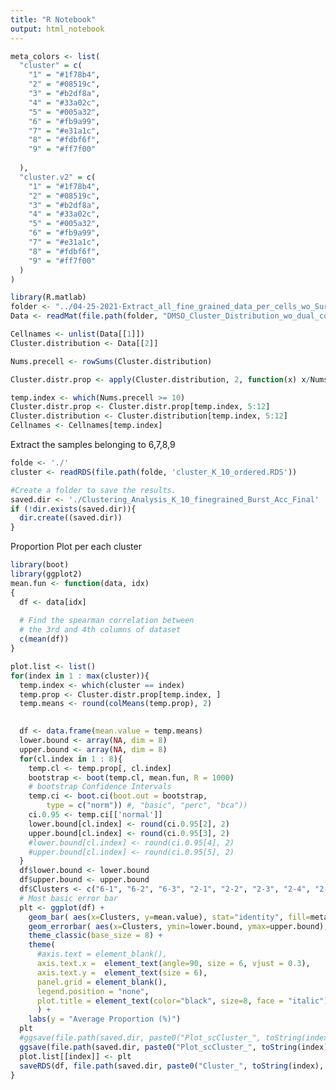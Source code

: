 ```yaml
---
title: "R Notebook"
output: html_notebook
---
```



```r
meta_colors <- list(
  "cluster" = c( 
    "1" = "#1f78b4", 
    "2" = "#08519c",
    "3" = "#b2df8a", 
    "4" = "#33a02c",
    "5" = "#005a32",
    "6" = "#fb9a99", 
    "7" = "#e31a1c",
    "8" = "#fdbf6f",
    "9" = "#ff7f00"
    
  ),
  "cluster.v2" = c( 
    "1" = "#1f78b4", 
    "2" = "#08519c",
    "3" = "#b2df8a", 
    "4" = "#33a02c",
    "5" = "#005a32",
    "6" = "#fb9a99", 
    "7" = "#e31a1c",
    "8" = "#fdbf6f",
    "9" = "#ff7f00"
  )
)
```

```r
library(R.matlab)
folder <- "../04-25-2021-Extract_all_fine_grained_data_per_cells_wo_Survivin"
Data <- readMat(file.path(folder, "DMSO_Cluster_Distribution_wo_dual_colors.mat"))

Cellnames <- unlist(Data[[1]])
Cluster.distribution <- Data[[2]]

Nums.precell <- rowSums(Cluster.distribution)

Cluster.distr.prop <- apply(Cluster.distribution, 2, function(x) x/Nums.precell)

temp.index <- which(Nums.precell >= 10)
Cluster.distr.prop <- Cluster.distr.prop[temp.index, 5:12]
Cluster.distribution <- Cluster.distribution[temp.index, 5:12]
Cellnames <- Cellnames[temp.index]
```

Extract the samples belonging to 6,7,8,9
```r
folde <- './'
cluster <- readRDS(file.path(folde, 'cluster_K_10_ordered.RDS'))
```


```r
#Create a folder to save the results.
saved.dir <- './Clustering_Analysis_K_10_finegrained_Burst_Acc_Final'
if (!dir.exists(saved.dir)){
  dir.create((saved.dir))
}
```

Proportion Plot per each cluster
```r
library(boot)
library(ggplot2)
mean.fun <- function(data, idx) 
{ 
  df <- data[idx] 
  
  # Find the spearman correlation between  
  # the 3rd and 4th columns of dataset 
  c(mean(df)) 
} 

plot.list <- list()
for(index in 1 : max(cluster)){
  temp.index <- which(cluster == index)
  temp.prop <- Cluster.distr.prop[temp.index, ]
  temp.means <- round(colMeans(temp.prop), 2)
  

  df <- data.frame(mean.value = temp.means) 
  lower.bound <- array(NA, dim = 8)
  upper.bound <- array(NA, dim = 8)
  for(cl.index in 1 : 8){
    temp.cl <- temp.prop[, cl.index]
    bootstrap <- boot(temp.cl, mean.fun, R = 1000) 
    # bootstrap Confidence Intervals 
    temp.ci <- boot.ci(boot.out = bootstrap,  
        type = c("norm")) #, "basic", "perc", "bca"))
    ci.0.95 <- temp.ci[['normal']]
    lower.bound[cl.index] <- round(ci.0.95[2], 2)
    upper.bound[cl.index] <- round(ci.0.95[3], 2)
    #lower.bound[cl.index] <- round(ci.0.95[4], 2)
    #upper.bound[cl.index] <- round(ci.0.95[5], 2)
  }
  df$lower.bound <- lower.bound
  df$upper.bound <- upper.bound
  df$Clusters <- c("6-1", "6-2", "6-3", "2-1", "2-2", "2-3", "2-4", "2-5")
  # Most basic error bar
  plt <- ggplot(df) +
    geom_bar( aes(x=Clusters, y=mean.value), stat="identity", fill=meta_colors$cluster[[index]], alpha=0.5) +
    geom_errorbar( aes(x=Clusters, ymin=lower.bound, ymax=upper.bound), width=0.3, colour="gray", alpha=0.9, size=0.7) +
    theme_classic(base_size = 8) +
    theme(
      #axis.text = element_blank(),
      axis.text.x =  element_text(angle=90, size = 6, vjust = 0.3),
      axis.text.y =  element_text(size = 6),
      panel.grid = element_blank(),
      legend.position = "none",
      plot.title = element_text(color="black", size=8, face = "italic")
      ) +
    labs(y = "Average Proportion (%)")
  plt
  #ggsave(file.path(saved.dir, paste0("Plot_scCluster_", toString(index), "_v2.png")), width = 1.5, height = 1.5)
  ggsave(file.path(saved.dir, paste0("Plot_scCluster_", toString(index), "_v2.pdf")), width = 1.5, height = 1.5)
  plot.list[[index]] <- plt
  saveRDS(df, file.path(saved.dir, paste0("Cluster_", toString(index), ".Rds")))
}
```


